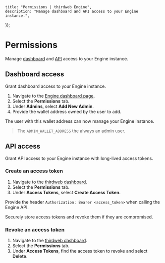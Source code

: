 
	title: "Permissions | thirdweb Engine",
	description: "Manage dashboard and API access to your Engine instance.",
});

# Permissions

Manage [dashboard](https://thirdweb.com/dashboard/engine) and [API](engine/references/api) access to your Engine instance.

## Dashboard access

Grant dashboard access to your Engine instance.

1. Navigate to the [Engine dashboard page](https://thirdweb.com/dashboard/engine).
1. Select the **Permissions** tab.
1. Under **Admins**, select **Add New Admin**.
1. Provide the wallet address owned by the user to add.

The user with this wallet address can now manage your Engine instance.

> The `ADMIN_WALLET_ADDRESS` the always an admin user.

## API access

Grant API access to your Engine instance with long-lived access tokens.

### Create an access token

1. Navigate to the [thirdweb dashboard](https://thirdweb.com/dashboard/engine).
1. Select the **Permissions** tab.
1. Under **Access Tokens**, select **Create Access Token**.

Provide the header `Authorization: Bearer <access_token>` when calling the Engine API.

<Callout title="An access token is only shown once!" variant="warning">

Securely store access tokens and revoke them if they are compromised.

</Callout>

### Revoke an access token

1. Navigate to the [thirdweb dashboard](https://thirdweb.com/dashboard/engine).
1. Select the **Permissions** tab.
1. Under **Access Tokens**, find the access token to revoke and select **Delete**.
